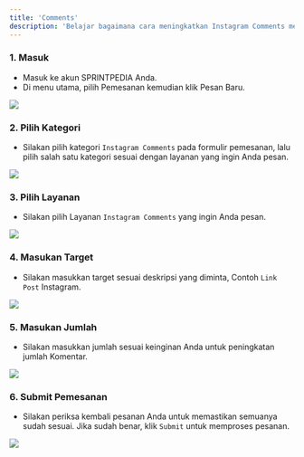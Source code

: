 ```yaml
---
title: 'Comments'
description: 'Belajar bagaimana cara meningkatkan Instagram Comments menggunakan SPRINTPEDIA.'
---
```


### 1. Masuk
- Masuk ke akun <Tooltip tip="SMM Panel Indonesia">SPRINTPEDIA</Tooltip> Anda.
- Di menu utama, pilih Pemesanan kemudian klik Pesan Baru.  
<Frame>
<img src="/images/menu-pesan-baru.png"/>
</Frame>

### 2. Pilih Kategori
- Silakan pilih kategori <code>Instagram Comments</code> pada formulir pemesanan, lalu pilih salah satu kategori sesuai dengan layanan yang ingin Anda pesan.
<Frame>
<img src="/images/from-pesan-kategori-ig-comments.png"/>
</Frame>

### 3. Pilih Layanan
- Silakan pilih Layanan <code>Instagram Comments</code> yang ingin Anda pesan.
<Frame>
<img src="/images/from-pesan-layanan-ig-comments.png"/>
</Frame>

### 4. Masukan Target
- Silakan masukkan target sesuai deskripsi yang diminta, Contoh <code>Link Post</code> Instagram.
<Frame>
<img src="/images/form-pesan-target-ig-example.png"/>
</Frame>

### 5. Masukan Jumlah
- Silakan masukkan jumlah sesuai keinginan Anda untuk peningkatan jumlah Komentar.
<Frame>
<img src="/images/from-pesan-jumlah-ig-comments.png"/>
</Frame>

### 6. Submit Pemesanan
- Silakan periksa kembali pesanan Anda untuk memastikan semuanya sudah sesuai. Jika sudah benar, klik <code>Submit</code> untuk memproses pesanan.
<Frame>
<img src="/images/form-pesan-submit-ig-comments.png"/>
</Frame>

